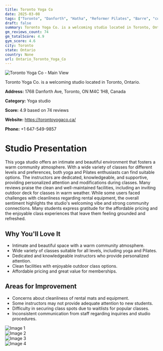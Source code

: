 ```yaml
---
title: Toronto Yoga Co
date: 2025-03-08
tags: ["Toronto", "Danforth", "Hatha", "Reformer Pilates", "Barre", "community", "atmosphere", "Toronto"]  
draft: false
summary: Toronto Yoga Co. is a welcoming studio located in Toronto, Ontario.
gm_reviews_count: 74
gm_totalScore: 4.9
gym_score: 4.6
city: Toronto
state: Ontario
country: None
url: Ontario_Toronto_Yoga_Co
---
```


<div className="aspect-[16/9] relative my-8">
  <img 
    src="https://lh5.googleusercontent.com/p/AF1QipNFuKtQAIxAOOg1mh1tUC5sHCEY7gpJfiPgnHJm=w1920-h1080-k-no"
    alt="Toronto Yoga Co - Main View"
    className="object-cover absolute inset-0 w-full h-full rounded-lg"
  />
</div>

Toronto Yoga Co. is a welcoming studio located in Toronto, Ontario.

**Address:** 1768 Danforth Ave, Toronto, ON M4C 1H8, Canada

**Category:** Yoga studio

**Score:** 4.9 based on 74 reviews

**Website:** https://torontoyogaco.ca/

**Phone:** +1 647-549-9857

# Studio Presentation

This yoga studio offers an intimate and beautiful environment that fosters a warm community atmosphere. With a wide variety of classes for different levels and preferences, both yoga and Pilates enthusiasts can find suitable options. The instructors are dedicated, knowledgeable, and supportive, providing personalized attention and modifications during classes. Many reviews praise the clean and well-maintained facilities, including an inviting outdoor deck for classes in warm weather. While some users faced challenges with cleanliness regarding rental equipment, the overall sentiment highlights the studio's welcoming vibe and strong community connections. Many students express gratitude for the affordable pricing and the enjoyable class experiences that leave them feeling grounded and refreshed.

## Why You'll Love It

- Intimate and beautiful space with a warm community atmosphere.
- Wide variety of classes suitable for all levels, including yoga and Pilates.
- Dedicated and knowledgeable instructors who provide personalized attention.
- Clean facilities with enjoyable outdoor class options.
- Affordable pricing and great value for memberships.

## Areas for Improvement

- Concerns about cleanliness of rental mats and equipment.
- Some instructors may not provide adequate attention to new students.
- Difficulty in securing class spots due to waitlists for popular classes.
- Inconsistent communication from staff regarding inquiries and studio procedures.

<div className="grid grid-cols-1 xl:grid-cols-2 gap-4 my-8">
<div className="aspect-[4/3] relative"><img src="https://lh5.googleusercontent.com/p/AF1QipPztZoizxAlBtWYqPzJKrhPZTey-HjSIwgDiEEQ=w1920-h1080-k-no" alt="Image 1" className="object-cover absolute inset-0 w-full h-full rounded-lg" /></div>
<div className="aspect-[4/3] relative"><img src="https://lh5.googleusercontent.com/p/AF1QipO7QU0XXFDX0A4_7tUDsHtBx4PPFiXi3OOKCdQ5=w1920-h1080-k-no" alt="Image 2" className="object-cover absolute inset-0 w-full h-full rounded-lg" /></div>
<div className="aspect-[4/3] relative"><img src="https://lh5.googleusercontent.com/p/AF1QipNv_zv19rfneGqYjJInfC_zAb5YVOBaPvWJMlN9=w1920-h1080-k-no" alt="Image 3" className="object-cover absolute inset-0 w-full h-full rounded-lg" /></div>
<div className="aspect-[4/3] relative"><img src="https://lh5.googleusercontent.com/p/AF1QipM59dqMkNhyZz_gWGtgYizZOF_PqqON-e9Iy2Fz=w1920-h1080-k-no" alt="Image 4" className="object-cover absolute inset-0 w-full h-full rounded-lg" /></div>
</div>